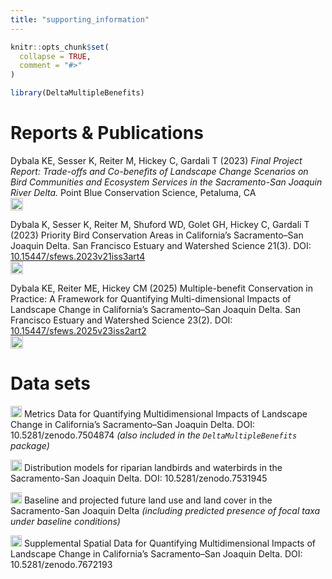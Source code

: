 ```yaml
---
title: "supporting_information"
---
```


```r
knitr::opts_chunk$set(
  collapse = TRUE,
  comment = "#>"
)
```

```r
library(DeltaMultipleBenefits)
```

# Reports & Publications

Dybala KE, Sesser K, Reiter M, Hickey C, Gardali T (2023) *Final Project Report: Trade-offs and Co-benefits of Landscape Change Scenarios on Bird Communities and Ecosystem Services in the Sacramento-San Joaquin River Delta.* Point Blue Conservation Science, Petaluma, CA<br> [<img src="https://raw.githubusercontent.com/FortAwesome/Font-Awesome/6.x/svgs/solid/file-pdf.svg" width="20" height="20"/>](https://www.kristendybala.com/files/Dybala2023_DeltaMultipleBenefits_Report.pdf){target="_blank"}

Dybala K, Sesser K, Reiter M, Shuford WD, Golet GH, Hickey C, Gardali T (2023) Priority Bird Conservation Areas in California’s Sacramento–San Joaquin Delta. San Francisco Estuary and Watershed Science 21(3). DOI: [10.15447/sfews.2023v21iss3art4](https://doi.org/10.15447/sfews.2023v21iss3art4){target="_blank"}<br> [<img src="https://raw.githubusercontent.com/FortAwesome/Font-Awesome/6.x/svgs/solid/file-pdf.svg" width="20" height="20"/>](https://www.kristendybala.com/files/Dybala2023_PriorityBirdConservationAreas.pdf){target="_blank"}

Dybala KE, Reiter ME, Hickey CM (2025) Multiple-benefit Conservation in Practice: A Framework for Quantifying Multi-dimensional Impacts of Landscape Change in California’s Sacramento–San Joaquin Delta. San Francisco Estuary and Watershed Science 23(2). DOI: [10.15447/sfews.2025v23iss2art2](https://doi.org/10.15447/sfews.2025v23iss2art2){target="_blank"}<br> [<img src="https://raw.githubusercontent.com/FortAwesome/Font-Awesome/6.x/svgs/solid/file-pdf.svg" width="20" height="20"/>](https://escholarship.org/uc/item/388196xc){target="_blank"}

# Data sets

[<img src="https://raw.githubusercontent.com/FortAwesome/Font-Awesome/6.x/svgs/solid/arrow-up-right-from-square.svg" width="18" height="18"/>](https://doi.org/10.5281/zenodo.7504874){target="_blank"} Metrics Data for Quantifying Multidimensional Impacts of Landscape Change in California’s Sacramento–San Joaquin Delta. DOI: 10.5281/zenodo.7504874 *(also included in the `DeltaMultipleBenefits` package)*

[<img src="https://raw.githubusercontent.com/FortAwesome/Font-Awesome/6.x/svgs/solid/arrow-up-right-from-square.svg" width="18" height="18"/>](https://doi.org/10.5281/zenodo.7531945){target="_blank"} Distribution models for riparian landbirds and waterbirds in the Sacramento-San Joaquin Delta. DOI: 10.5281/zenodo.7531945

[<img src="https://raw.githubusercontent.com/FortAwesome/Font-Awesome/6.x/svgs/solid/arrow-up-right-from-square.svg" width="18" height="18"/>](https://apps.wildlife.ca.gov/bios6/?bookmark=356){target="_blank"} Baseline and projected future land use and land cover in the Sacramento-San Joaquin Delta *(including predicted presence of focal taxa under baseline conditions)*

[<img src="https://raw.githubusercontent.com/FortAwesome/Font-Awesome/6.x/svgs/solid/arrow-up-right-from-square.svg" width="18" height="18"/>](https://doi.org/10.5281/zenodo.7672193){target="_blank"} Supplemental Spatial Data for Quantifying Multidimensional Impacts of Landscape Change in California’s Sacramento–San Joaquin Delta. DOI: 10.5281/zenodo.7672193

